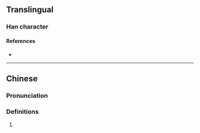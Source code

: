 {{character info}}
==Translingual==

===Han character===
{{Han char|rn=86|rad=火|as=15|sn=19|four=|canj=FMTB|ids=⿰火厲}}

====References====
* {{Han ref|kx=0686.120|dkj=19536|dj=1098.290|hdz=32245.080|uh=7204|ud=29188}}

----

==Chinese==
{{zh-forms|s=𤇃}}

===Pronunciation===
{{zh-pron
|m=lì
|c=lai6
|mc=
|oc=
|cat=
}}

===Definitions===
{{zh-hanzi}}

# {{rfdef|zh}}